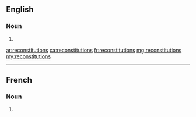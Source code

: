 ==English==

===Noun===
{{head|en|noun plural form}}

# {{plural of|reconstitution|lang=en}}

[[ar:reconstitutions]]
[[ca:reconstitutions]]
[[fr:reconstitutions]]
[[mg:reconstitutions]]
[[my:reconstitutions]]

----
==French==

===Noun===
{{head|fr|noun plural form|g=f}}

# {{plural of|reconstitution|lang=fr}}
{{rfc-auto}}